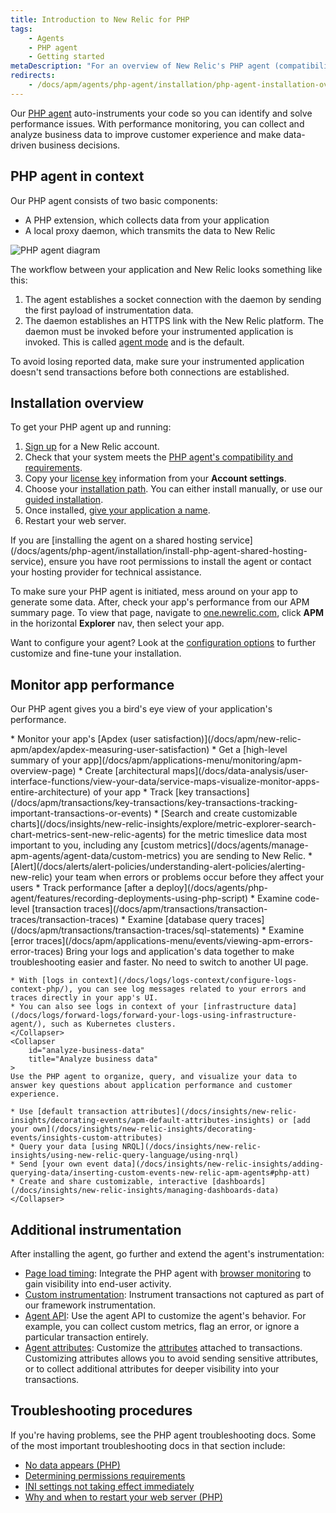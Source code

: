 ```yaml
---
title: Introduction to New Relic for PHP
tags:
    - Agents
    - PHP agent
    - Getting started
metaDescription: "For an overview of New Relic's PHP agent (compatibility, requirements, installation, configuration), start here."
redirects:
    - /docs/apm/agents/php-agent/installation/php-agent-installation-overview/
---
```



Our [PHP agent](/docs/agents/php-agent/getting-started/new-relic-php) auto-instruments your code so you can identify and solve performance issues. With performance monitoring, you can collect and analyze business data to improve customer experience and make data-driven business decisions. 

## PHP agent in context

Our PHP agent consists of two basic components:

* A PHP extension, which collects data from your application
* A local proxy daemon, which transmits the data to New Relic

<img
    title="PHP agent diagram"
    alt="PHP agent diagram"
    src={phpAgentDiagram5}
/>

The workflow between your application and New Relic looks something like this:

1. The agent establishes a socket connection with the daemon by sending the first payload of instrumentation data.
2. The daemon establishes an HTTPS link with the New Relic platform. The daemon must be invoked before your instrumented application is invoked. This is called [agent mode](/docs/apm/agents/php-agent/advanced-installation/starting-php-daemon-advanced/) and is the default.

To avoid losing reported data, make sure your instrumented application doesn't send transactions before both connections are established.

## Installation overview

To get your PHP agent up and running:

1. [Sign up](https://newrelic.com/signup) for a New Relic account.
2. Check that your system meets the [PHP agent's compatibility and requirements](/docs/apm/agents/php-agent/getting-started/php-agent-compatibility-requirements).
3. Copy your [license key](/docs/apm/agents/php-agent/getting-started/php-agent-compatibility-requirements/#license_key) information from your **Account settings**.
4. Choose your [installation path](/docs/apm/agents/php-agent/getting-started/monitor-your-php-app#how-are-you-installing). You can either install manually, or use our [guided installation](https://one.newrelic.com/marketplace?state=77dbbc75-af0f-07d8-9a02-fa987652f347). 
5. Once installed, [give your application a name](https://docs.newrelic.com/docs/apm/agents/manage-apm-agents/app-naming/name-your-application/).
6. Restart your web server.

<Callout variant="tip">
  If you are [installing the agent on a shared hosting service](/docs/agents/php-agent/installation/install-php-agent-shared-hosting-service), ensure you have root permissions to install the agent or contact your hosting provider for technical assistance.
</Callout>

To make sure your PHP agent is initiated, mess around on your app to generate some data. After, check your app's performance from our APM summary page. To view that page, navigate to [one.newrelic.com](https://one.newrelic.com/nr1-core?state=e31a9317-206f-3e91-784e-da6ad2876ec7), click **APM** in the horizontal **Explorer** nav, then select your app.  

Want to configure your agent? Look at the [configuration options](/docs/agents/php-agent/configuration/php-agent-configuration) to further customize and fine-tune your installation. 

## Monitor app performance

Our PHP agent gives you a bird's eye view of your application's performance. 

<CollapserGroup>
    <Collapser
        id="big-pic"
        title="View the big picture"
    >
    * Monitor your app's [Apdex (user satisfaction)](/docs/apm/new-relic-apm/apdex/apdex-measuring-user-satisfaction)
    * Get a [high-level summary of your app](/docs/apm/applications-menu/monitoring/apm-overview-page)
    * Create [architectural maps](/docs/data-analysis/user-interface-functions/view-your-data/service-maps-visualize-monitor-apps-entire-architecture) of your app 
    </Collapser>
    <Collapser
        id="find-problems"
        title="Find errors and problems quickly"
    >
    * Track [key transactions](/docs/apm/transactions/key-transactions/key-transactions-tracking-important-transactions-or-events)
    * [Search and create customizable charts](/docs/insights/new-relic-insights/explore/metric-explorer-search-chart-metrics-sent-new-relic-agents) for the metric timeslice data most important to you, including any [custom metrics](/docs/agents/manage-apm-agents/agent-data/custom-metrics) you are sending to New Relic.
    * [Alert](/docs/alerts/alert-policies/understanding-alert-policies/alerting-new-relic) your team when errors or problems occur before they affect your users
    * Track performance [after a deploy](/docs/agents/php-agent/features/recording-deployments-using-php-script)
    </Collapser>
    <Collapser
        id="performance-details"
        title="Drill down performance details"
    >
    * Examine code-level [transaction traces](/docs/apm/transactions/transaction-traces/transaction-traces)
    * Examine [database query traces](/docs/apm/transactions/transaction-traces/sql-statements)
    * Examine [error traces](/docs/apm/applications-menu/events/viewing-apm-errors-error-traces)
    </Collapser>
    <Collapser
        id="view-logs"
        title="View logs for your infrastructure data"
    >
    Bring your logs and application's data together to make troubleshooting easier and faster. No need to switch to another UI page.

    * With [logs in context](/docs/logs/logs-context/configure-logs-context-php/), you can see log messages related to your errors and traces directly in your app's UI.
    * You can also see logs in context of your [infrastructure data](/docs/logs/forward-logs/forward-your-logs-using-infrastructure-agent/), such as Kubernetes clusters.    
    </Collapser>
    <Collapser
        id="analyze-business-data"
        title="Analyze business data"
    >
    Use the PHP agent to organize, query, and visualize your data to answer key questions about application performance and customer experience.

    * Use [default transaction attributes](/docs/insights/new-relic-insights/decorating-events/apm-default-attributes-insights) or [add your own](/docs/insights/new-relic-insights/decorating-events/insights-custom-attributes)
    * Query your data [using NRQL](/docs/insights/new-relic-insights/using-new-relic-query-language/using-nrql)
    * Send [your own event data](/docs/insights/new-relic-insights/adding-querying-data/inserting-custom-events-new-relic-apm-agents#php-att)
    * Create and share customizable, interactive [dashboards](/docs/insights/new-relic-insights/managing-dashboards-data)     
    </Collapser>
</CollapserGroup>

## Additional instrumentation

After installing the agent, go further and extend the agent's instrumentation:

* [Page load timing](/docs/agents/php-agent/features/page-load-timing-php): Integrate the PHP agent with [browser monitoring](/docs/browser/new-relic-browser/getting-started/new-relic-browser) to gain visibility into end-user activity.
* [Custom instrumentation](/docs/agents/php-agent/features/php-custom-instrumentation): Instrument transactions not captured as part of our framework instrumentation.
* [Agent API](/docs/agents/php-agent/configuration/php-agent-api): Use the agent API to customize the agent's behavior. For example, you can collect custom metrics, flag an error, or ignore a particular transaction entirely.
* [Agent attributes](/docs/agents/php-agent/attributes/php-agent-attributes): Customize the [attributes](/docs/agents/manage-apm-agents/agent-metrics/agent-attributes) attached to transactions. Customizing attributes allows you to avoid sending sensitive attributes, or to collect additional attributes for deeper visibility into your transactions.

## Troubleshooting procedures

If you're having problems, see the PHP agent troubleshooting docs. Some of the most important troubleshooting docs in that section include:	

* [No data appears (PHP)](/docs/agents/php-agent/troubleshooting/no-data-appears-php)	
* [Determining permissions requirements](/docs/agents/php-agent/troubleshooting/determining-permissions-requirements)	
* [INI settings not taking effect immediately](/docs/agents/php-agent/troubleshooting/ini-settings-not-taking-effect-immediately)	
* [Why and when to restart your web server (PHP)](/docs/agents/php-agent/troubleshooting/why-when-restart-your-web-server-php)	
